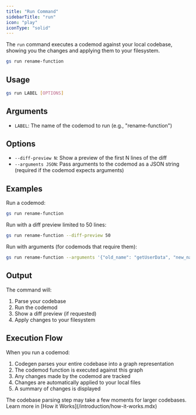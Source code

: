 ```yaml
---
title: "Run Command"
sidebarTitle: "run"
icon: "play"
iconType: "solid"
---
```


The `run` command executes a codemod against your local codebase, showing you the changes and applying them to your filesystem.

```bash
gs run rename-function
```

## Usage

```bash
gs run LABEL [OPTIONS]
```

## Arguments

- `LABEL`: The name of the codemod to run (e.g., "rename-function")

## Options

- `--diff-preview N`: Show a preview of the first N lines of the diff
- `--arguments JSON`: Pass arguments to the codemod as a JSON string (required if the codemod expects arguments)

## Examples

Run a codemod:
```bash
gs run rename-function
```

Run with a diff preview limited to 50 lines:
```bash
gs run rename-function --diff-preview 50
```

Run with arguments (for codemods that require them):
```bash
gs run rename-function --arguments '{"old_name": "getUserData", "new_name": "fetchUserProfile"}'
```

## Output

The command will:
1. Parse your codebase
2. Run the codemod
3. Show a diff preview (if requested)
4. Apply changes to your filesystem

## Execution Flow

When you run a codemod:
1. Codegen parses your entire codebase into a graph representation
2. The codemod function is executed against this graph
3. Any changes made by the codemod are tracked
4. Changes are automatically applied to your local files
5. A summary of changes is displayed

<Note>
The codebase parsing step may take a few moments for larger codebases. Learn more in [How it Works](/introduction/how-it-works.mdx)
</Note>
